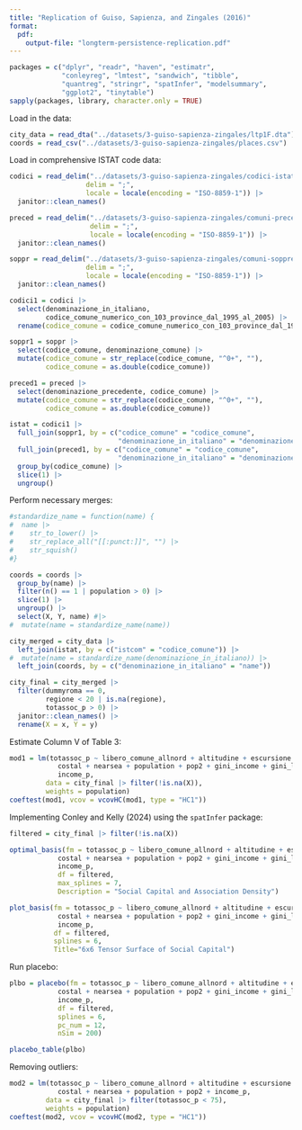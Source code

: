 ```yaml
---
title: "Replication of Guiso, Sapienza, and Zingales (2016)"
format: 
  pdf:
    output-file: "longterm-persistence-replication.pdf"
---
```


```r
packages = c("dplyr", "readr", "haven", "estimatr", 
             "conleyreg", "lmtest", "sandwich", "tibble",
             "quantreg", "stringr", "spatInfer", "modelsummary",
             "ggplot2", "tinytable")
sapply(packages, library, character.only = TRUE)
```

Load in the data:

```r
city_data = read_dta("../datasets/3-guiso-sapienza-zingales/ltp1F.dta")
coords = read_csv("../datasets/3-guiso-sapienza-zingales/places.csv")
```

Load in comprehensive ISTAT code data: 

```r
codici = read_delim("../datasets/3-guiso-sapienza-zingales/codici-istat.csv", 
                   delim = ";",
                   locale = locale(encoding = "ISO-8859-1")) |>
  janitor::clean_names()

preced = read_delim("../datasets/3-guiso-sapienza-zingales/comuni-precedenti.csv",
                    delim = ";",
                    locale = locale(encoding = "ISO-8859-1")) |>
  janitor::clean_names()

soppr = read_delim("../datasets/3-guiso-sapienza-zingales/comuni-soppressi.csv",
                   delim = ";",
                   locale = locale(encoding = "ISO-8859-1")) |>
  janitor::clean_names()

codici1 = codici |>
  select(denominazione_in_italiano, 
         codice_comune_numerico_con_103_province_dal_1995_al_2005) |>
  rename(codice_comune = codice_comune_numerico_con_103_province_dal_1995_al_2005)

soppr1 = soppr |>
  select(codice_comune, denominazione_comune) |>
  mutate(codice_comune = str_replace(codice_comune, "^0+", ""),
         codice_comune = as.double(codice_comune)) 

preced1 = preced |>
  select(denominazione_precedente, codice_comune) |>
  mutate(codice_comune = str_replace(codice_comune, "^0+", ""),
         codice_comune = as.double(codice_comune)) 

istat = codici1 |>
  full_join(soppr1, by = c("codice_comune" = "codice_comune",
                           "denominazione_in_italiano" = "denominazione_comune")) |>
  full_join(preced1, by = c("codice_comune" = "codice_comune",
                           "denominazione_in_italiano" = "denominazione_precedente")) |>
  group_by(codice_comune) |>
  slice(1) |>
  ungroup()
```

Perform necessary merges:

```r
#standardize_name = function(name) {
#  name |>
#    str_to_lower() |>
#    str_replace_all("[[:punct:]]", "") |>
#    str_squish()
#}

coords = coords |>
  group_by(name) |>
  filter(n() == 1 | population > 0) |>
  slice(1) |>
  ungroup() |>
  select(X, Y, name) #|>
#  mutate(name = standardize_name(name))

city_merged = city_data |>
  left_join(istat, by = c("istcom" = "codice_comune")) |>
#  mutate(name = standardize_name(denominazione_in_italiano)) |>
  left_join(coords, by = c("denominazione_in_italiano" = "name"))

city_final = city_merged |>
  filter(dummyroma == 0,
         regione < 20 | is.na(regione),
         totassoc_p > 0) |>
  janitor::clean_names() |>
  rename(X = x, Y = y)
```

Estimate Column V of Table 3:

```r
mod1 = lm(totassoc_p ~ libero_comune_allnord + altitudine + escursione +
            costal + nearsea + population + pop2 + gini_income + gini_land +
            income_p, 
         data = city_final |> filter(!is.na(X)), 
         weights = population)
coeftest(mod1, vcov = vcovHC(mod1, type = "HC1"))
```

Implementing Conley and Kelly (2024) using the `spatInfer` package:

```r
filtered = city_final |> filter(!is.na(X))

optimal_basis(fm = totassoc_p ~ libero_comune_allnord + altitudine + escursione +
            costal + nearsea + population + pop2 + gini_income + gini_land +
            income_p,
            df = filtered,
            max_splines = 7,
            Description = "Social Capital and Association Density")
```

```r
plot_basis(fm = totassoc_p ~ libero_comune_allnord + altitudine + escursione +
            costal + nearsea + population + pop2 + gini_income + gini_land +
            income_p,
           df = filtered,
           splines = 6, 
           Title="6x6 Tensor Surface of Social Capital")
```

Run placebo:

```r
plbo = placebo(fm = totassoc_p ~ libero_comune_allnord + altitudine + escursione +
            costal + nearsea + population + pop2 + gini_income + gini_land +
            income_p,
            df = filtered,
            splines = 6,
            pc_num = 12,
            nSim = 200)

placebo_table(plbo)
```


Removing outliers:

```r
mod2 = lm(totassoc_p ~ libero_comune_allnord + altitudine + escursione +
            costal + nearsea + population + pop2 + income_p, 
         data = city_final |> filter(totassoc_p < 75), 
         weights = population)
coeftest(mod2, vcov = vcovHC(mod2, type = "HC1"))
```














